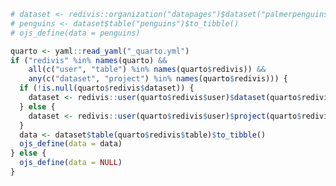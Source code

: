 ```r
# dataset <- redivis::organization("datapages")$dataset("palmerpenguins")
# penguins <- dataset$table("penguins")$to_tibble()
# ojs_define(data = penguins)
```

```r
quarto <- yaml::read_yaml("_quarto.yml")
if ("redivis" %in% names(quarto) &&
    all(c("user", "table") %in% names(quarto$redivis)) &&
    any(c("dataset", "project") %in% names(quarto$redivis))) {
  if (!is.null(quarto$redivis$dataset)) {
    dataset <- redivis::user(quarto$redivis$user)$dataset(quarto$redivis$dataset)
  } else {
    dataset <- redivis::user(quarto$redivis$user)$project(quarto$redivis$project)
  }
  data <- dataset$table(quarto$redivis$table)$to_tibble()
  ojs_define(data = data)
} else {
  ojs_define(data = NULL)
}
```